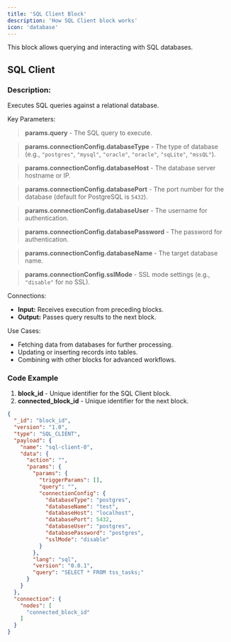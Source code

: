 ```yaml
---
title: 'SQL Client Block'
description: 'How SQL Client block works'
icon: 'database'
---
```

<Info>This block allows querying and interacting with SQL databases.</Info>

## SQL Client

### Description:
Executes SQL queries against a relational database.

Key Parameters:

> **params.query** - The SQL query to execute.

> **params.connectionConfig.databaseType** - The type of database (e.g., `"postgres"`, `"mysql"`, `"oracle"`, `"oracle"`, `"sqLite"`, `"mssQL"`).

> **params.connectionConfig.databaseHost** - The database server hostname or IP.

> **params.connectionConfig.databasePort** - The port number for the database (default for PostgreSQL is `5432`).

> **params.connectionConfig.databaseUser** - The username for authentication.

> **params.connectionConfig.databasePassword** - The password for authentication.

> **params.connectionConfig.databaseName** - The target database name.

> **params.connectionConfig.sslMode** - SSL mode settings (e.g., `"disable"` for no SSL).

Connections:

- **Input:** Receives execution from preceding blocks.
- **Output:** Passes query results to the next block.

Use Cases:

- Fetching data from databases for further processing.
- Updating or inserting records into tables.
- Combining with other blocks for advanced workflows.

### Code Example

1. **block_id** - Unique identifier for the SQL Client block.
2. **connected_block_id** - Unique identifier for the next block.

```json
{
  "_id": "block_id",
  "version": "1.0",
  "type": "SQL_CLIENT",
  "payload": {
    "name": "sql-client-0",
    "data": {
      "action": "",
      "params": {
        "params": {
          "triggerParams": [],
          "query": "",
          "connectionConfig": {
            "databaseType": "postgres",
            "databaseName": "test",
            "databaseHost": "localhost",
            "databasePort": 5432,
            "databaseUser": "postgres",
            "databasePassword": "postgres",
            "sslMode": "disable"
          }
        },
        "lang": "sql",
        "version": "0.0.1",
        "query": "SELECT * FROM tss_tasks;"
      }
    }
  },
  "connection": {
    "nodes": [
      "connected_block_id"
    ]
  }
}
